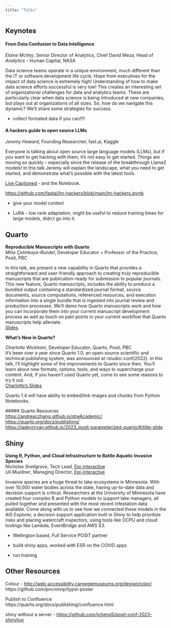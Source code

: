 ---
title: "Talks"
---

## Keynotes

#### From Data Confusion to Data Intelligence

*Elaine McVey*, Senior Director of Analytics, Chief David Meza, Head of *Analytics* - Human Capital, NASA

Data science teams operate in a unique environment, much different than the IT or software development life cycle. Hope from executives for the impact of data science is extremely high! Understanding of how to make data science efforts successful is very low! This creates an interesting set of organizational challenges for data and analytics teams. These are particularly clear when data science is being introduced at new companies, but plays out at organizations of all sizes. So, how do we navigate this dynamic? We'll share some strategies for success.

-   collect formated data if you can!!!!

#### A hackers guide to open source LLMs

*Jeremy Howard*, Founding Researcher, fast.ai, Kaggle

Everyone is talking about open source large language models (LLMs), but if you want to get hacking with them, it's not easy to get started. Things are moving so quickly -- especially since the release of the breakthrough Llama2 models! In this talk Jeremy will explain the landscape, what you need to get started, and demonstrate what's possible with the latest tools.

[Live Captioned](https://p3.3playmedia.com/live-asr-client-v1/external_webpage_with_captions.html?key=275CbvNYmT0UjdlO&show_accessibility_menu=true&show_complete_transcript=true&stream_start=1695137100&use_uppercase=0) - and the Notebook.

<https://github.com/fastai/lm-hackers/blob/main/lm-hackers.ipynb>

-   give your model context

-   LoRA - low rank adaptation, might be useful to reduce training times for large models, didn;t go into it.

## Quarto

**Reproducible Manuscripts with Quarto\
***Mine Çetinkaya-Rundel*, Developer Educator + Professor of the Practice, Posit, PBC

In this talk, we present a new capability in Quarto that provides a straightforward and user-friendly approach to creating truly reproducible manuscripts that are publication-ready for submission to popular journals. This new feature, Quarto manuscripts, includes the ability to produce a bundled output containing a standardized journal format, source documents, source computations, referenced resources, and execution information into a single bundle that is ingested into journal review and production processes. We'll demo how Quarto manuscripts work and how you can incorporate them into your current manuscript development process as well as touch on pain points in your current workflow that Quarto manuscripts help alleviate.\
[Slides](https://mine.quarto.pub/manuscripts-conf23/#/title-slide)

**What's New in Quarto?**

*Charlotte Wickham*, Developer Educator, Quarto, Posit, PBC\
It's been over a year since Quarto 1.0, an open-source scientific and technical publishing system, was announced at rstudio::conf(2022). In this talk, I'll highlight some of the improvements to Quarto since then. You'll learn about new formats, options, tools, and ways to supercharge your content. And, if you haven't used Quarto yet, come to see some reasons to try it out.\
[Charlotte's Slides](https://cwickham.github.io/whats-new-in-quarto/#/title-slide)

Quarto 1.4 will have ability to embed/link images and chunks from Python Notebooks.

\##### Quarto Resources\
<https://andreaczhang.github.io/qtwAcademic/>\
<https://quarto.org/docs/publishing/>\
<https://jadeynryan.github.io/2023_posit-parameterized-quarto/#/title-slide>

## Shiny

**Using R, Python, and Cloud Infrastructure to Battle Aquatic Invasive Species\
***Nicholas Snellgrove*, Tech Lead, [Epi-interactive](https://www.epi-interactive.com/)\
*Uli Muellner*, Managing Director, [Epi-interactive](https://www.epi-interactive.com/)

Invasive species are a huge threat to lake ecosystems in Minnesota. With over 10,000 water bodies across the state, having up-to-date data and decision support is critical. Researchers at the University of Minnesota have created four complex R and Python models to support lake managers, all pulled together and presented with the most recent infestation data available. Come along with us to see how we connected these models in the AIS Explorer, a decision support application built in Shiny to help prioritize risks and placing watercraft inspectors, using tools like OCPU and cloud toolings like Lambda, EventBridge and AWS S3.

-   Wellington based, Full Service POSIT partner

-   build shiny apps, worked with ESR on the COVID apps

-   run training

## Other Resources

Colour - <http://web-accessibility.carnegiemuseums.org/design/color/> https://github.com/pncnmnp/typst-poster

Publish to Confluence\
https://quarto.org/docs/publishing/confluence.html

shiny without a server - <https://github.com/jcheng5/posit-conf-2023-shinylive>

